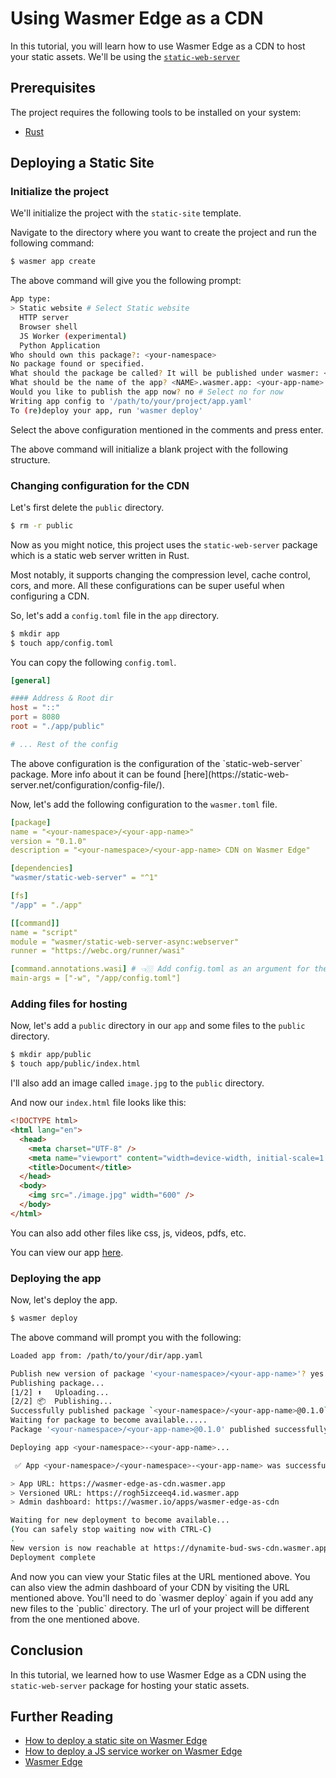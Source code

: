 
# Using Wasmer Edge as a CDN

In this tutorial, you will learn how to use Wasmer Edge as a CDN to host your static assets. We'll be using the [`static-web-server`](https://wasmer.io/wasmer/static-web-server)

## Prerequisites

The project requires the following tools to be installed on your system:

- [Rust](https://www.rust-lang.org/tools/install)

## Deploying a Static Site

<Steps>

<Install />

<CliVersionCallout />

<Login />

### Initialize the project

We'll initialize the project with the `static-site` template.

Navigate to the directory where you want to create the project and run the following command:

```bash
$ wasmer app create
```

The above command will give you the following prompt:

```bash
App type:
> Static website # Select Static website
  HTTP server
  Browser shell
  JS Worker (experimental)
  Python Application
Who should own this package?: <your-namespace>
No package found or specified.
What should the package be called? It will be published under wasmer: <your-app-name> # This will be the package name of your CDN
What should be the name of the app? <NAME>.wasmer.app: <your-app-name> # This will be the name of your app
Would you like to publish the app now? no # Select no for now
Writing app config to '/path/to/your/project/app.yaml'
To (re)deploy your app, run 'wasmer deploy'
```

Select the above configuration mentioned in the comments and press enter.

The above command will initialize a blank project with the following structure.

<FileTree>
  <FileTree.Folder name="your-top-level-dir" defaultOpen>
    <FileTree.Folder name="public" defaultOpen>
      <FileTree.File name="index.html" />
    </FileTree.Folder>
    <FileTree.File name="app.yaml" />
    <FileTree.File name="wasmer.toml" />
  </FileTree.Folder>
</FileTree>

### Changing configuration for the CDN

Let's first delete the `public` directory.

```bash
$ rm -r public
```

Now as you might notice, this project uses the `static-web-server` package which is a static web server written in Rust.

Most notably, it supports changing the compression level, cache control, cors, and more.
All these configurations can be super useful when configuring a CDN.

So, let's add a `config.toml` file in the `app` directory.

```bash
$ mkdir app
$ touch app/config.toml
```

You can copy the following `config.toml`.

```toml
[general]

#### Address & Root dir
host = "::"
port = 8080
root = "./app/public"

# ... Rest of the config
```

<Callout type="info" emoji="ℹ️">
  The above configuration is the configuration of the `static-web-server`
  package. More info about it can be found
  [here](https://static-web-server.net/configuration/config-file/).
</Callout>

Now, let's add the following configuration to the `wasmer.toml` file.

```yaml
[package]
name = "<your-namespace>/<your-app-name>"
version = "0.1.0"
description = "<your-namespace>/<your-app-name> CDN on Wasmer Edge"

[dependencies]
"wasmer/static-web-server" = "^1"

[fs]
"/app" = "./app"

[[command]]
name = "script"
module = "wasmer/static-web-server-async:webserver"
runner = "https://webc.org/runner/wasi"

[command.annotations.wasi] # 👈🏼 Add config.toml as an argument for the webserver
main-args = ["-w", "/app/config.toml"]
```

### Adding files for hosting

Now, let's add a `public` directory in our `app` and some files to the `public` directory.

```bash
$ mkdir app/public
$ touch app/public/index.html
```

I'll also add an image called `image.jpg` to the `public` directory.

And now our `index.html` file looks like this:

```html
<!DOCTYPE html>
<html lang="en">
  <head>
    <meta charset="UTF-8" />
    <meta name="viewport" content="width=device-width, initial-scale=1.0" />
    <title>Document</title>
  </head>
  <body>
    <img src="./image.jpg" width="600" />
  </body>
</html>
```

You can also add other files like css, js, videos, pdfs, etc.

You can view our app [here](https://wasmer-edge-as-cdn.wasmer.app).

### Deploying the app

Now, let's deploy the app.

```bash
$ wasmer deploy
```

The above command will prompt you with the following:

```bash
Loaded app from: /path/to/your/dir/app.yaml

Publish new version of package '<your-namespace>/<your-app-name>'? yes
Publishing package...
[1/2] ⬆️   Uploading...
[2/2] 📦  Publishing...
Successfully published package `<your-namespace>/<your-app-name>@0.1.0`
Waiting for package to become available.....
Package '<your-namespace>/<your-app-name>@0.1.0' published successfully!

Deploying app <your-namespace>-<your-app-name>...

 ✅ App <your-namespace>/<your-namespace>-<your-app-name> was successfully deployed!

> App URL: https://wasmer-edge-as-cdn.wasmer.app
> Versioned URL: https://rogh5izceeq4.id.wasmer.app
> Admin dashboard: https://wasmer.io/apps/wasmer-edge-as-cdn

Waiting for new deployment to become available...
(You can safely stop waiting now with CTRL-C)
.
New version is now reachable at https://dynamite-bud-sws-cdn.wasmer.app
Deployment complete
```

<Callout type="info" emoji="ℹ️">
  And now you can view your Static files at the URL mentioned above. You can
  also view the admin dashboard of your CDN by visiting the URL mentioned above.
</Callout>

<Callout type="info" emoji="🌐">
  You'll need to do `wasmer deploy` again if you add any new files to the
  `public` directory.
</Callout>

<Callout type="warning" emoji="🚧">
  The url of your project will be different from the one mentioned above.
</Callout>

</Steps>

## Conclusion

In this tutorial, we learned how to use Wasmer Edge as a CDN using the `static-web-server` package for hosting your static assets.

## Further Reading

- [How to deploy a static site on Wasmer Edge](/edge/quickstart/static-site)
- [How to deploy a JS service worker on Wasmer Edge](/edge/quickstart/js-wintercg)
- [Wasmer Edge](https://wasmer.io/products/edge)
